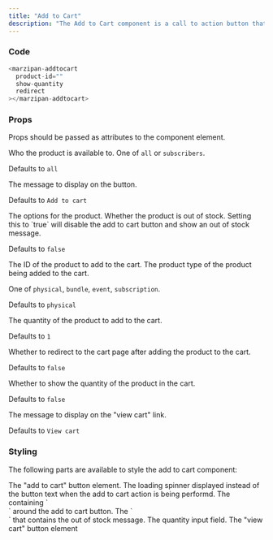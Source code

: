 ```yaml
---
title: "Add to Cart"
description: "The Add to Cart component is a call to action button that adds a product to a users cart."
---
```


### Code

```javascript
<marzipan-addtocart
  product-id=""
  show-quantity
  redirect
></marzipan-addtocart>
```

### Props

Props should be passed as attributes to the component element.

<ResponseField name="availability" type="string" >

Who the product is available to. One of `all` or `subscribers`.

Defaults to `all`

</ResponseField>
<ResponseField name="button-text" type="string">
  The message to display on the button.

Defaults to `Add to cart`

</ResponseField>

<ResponseField name="options" type="object">
  The options for the product.

</ResponseField>

<ResponseField name="out-of-stock" type="boolean">
  Whether the product is out of stock. Setting this to `true` will disable the add to cart button and show an out of stock message.

  Defaults to `false`
</ResponseField>

<ResponseField name="product-id" type="string" required>
  The ID of the product to add to the cart.
</ResponseField>

<ResponseField name="product-type" type="string" required>
  The product type of the product being added to the cart.

  One of `physical`, `bundle`, `event`, `subscription`.

Defaults to `physical`
</ResponseField>

<ResponseField name="quantity" type="number">
  The quantity of the product to add to the cart.

Defaults to `1`
</ResponseField>

<ResponseField name="redirect" type="boolean">
  Whether to redirect to the cart page after adding the product to the cart.

  Defaults to `false`
</ResponseField>

<ResponseField name="show-quantity" type="boolean">
  Whether to show the quantity of the product in the cart.

Defaults to `false`
</ResponseField>

<ResponseField name="view-cart-text" type="string">
  The message to display on the "view cart" link.

Defaults to `View cart`

</ResponseField>

### Styling

The following parts are available to style the add to cart component:

<ResponseField name="--add-to-cart-button">
  The "add to cart" button element.
</ResponseField>

<ResponseField name="--add-to-cart-button-spinner">
  The loading spinner displayed instead of the button text when the add to cart action is being performd.
</ResponseField>

<ResponseField name="--add-to-cart-container">
  The containing `<div>` around the add to cart button.
</ResponseField>

<ResponseField name="--add-to-cart-out-of-stock">
  The `<div>` that contains the out of stock message.
</ResponseField>

<ResponseField name="--add-to-cart-quantity">
  The quantity input field.
</ResponseField>

<ResponseField name="--view-cart-button">
  The "view cart" button element
</ResponseField>